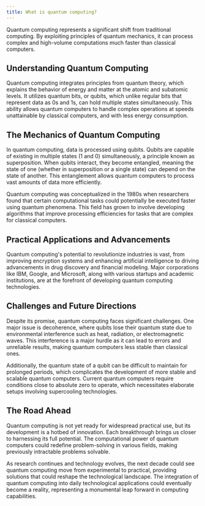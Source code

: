 ```yaml
---
title: What is quantum computing?
---
```


Quantum computing represents a significant shift from traditional computing. By exploiting principles of quantum mechanics, it can process complex and high-volume computations much faster than classical computers.

<h2>Understanding Quantum Computing</h2>

Quantum computing integrates principles from quantum theory, which explains the behavior of energy and matter at the atomic and subatomic levels. It utilizes quantum bits, or qubits, which unlike regular bits that represent data as 0s and 1s, can hold multiple states simultaneously. This ability allows quantum computers to handle complex operations at speeds unattainable by classical computers, and with less energy consumption.

<h2>The Mechanics of Quantum Computing</h2>

In quantum computing, data is processed using qubits. Qubits are capable of existing in multiple states (1 and 0) simultaneously, a principle known as superposition. When qubits interact, they become entangled, meaning the state of one (whether in superposition or a single state) can depend on the state of another. This entanglement allows quantum computers to process vast amounts of data more efficiently.

Quantum computing was conceptualized in the 1980s when researchers found that certain computational tasks could potentially be executed faster using quantum phenomena. This field has grown to involve developing algorithms that improve processing efficiencies for tasks that are complex for classical computers.

<h2>Practical Applications and Advancements</h2>

Quantum computing's potential to revolutionize industries is vast, from improving encryption systems and enhancing artificial intelligence to driving advancements in drug discovery and financial modeling. Major corporations like IBM, Google, and Microsoft, along with various startups and academic institutions, are at the forefront of developing quantum computing technologies.

<h2>Challenges and Future Directions</h2>

Despite its promise, quantum computing faces significant challenges. One major issue is decoherence, where qubits lose their quantum state due to environmental interference such as heat, radiation, or electromagnetic waves. This interference is a major hurdle as it can lead to errors and unreliable results, making quantum computers less stable than classical ones.

Additionally, the quantum state of a qubit can be difficult to maintain for prolonged periods, which complicates the development of more stable and scalable quantum computers. Current quantum computers require conditions close to absolute zero to operate, which necessitates elaborate setups involving supercooling technologies.

<h2>The Road Ahead</h2>

Quantum computing is not yet ready for widespread practical use, but its development is a hotbed of innovation. Each breakthrough brings us closer to harnessing its full potential. The computational power of quantum computers could redefine problem-solving in various fields, making previously intractable problems solvable.

As research continues and technology evolves, the next decade could see quantum computing move from experimental to practical, providing solutions that could reshape the technological landscape. The integration of quantum computing into daily technological applications could eventually become a reality, representing a monumental leap forward in computing capabilities.
